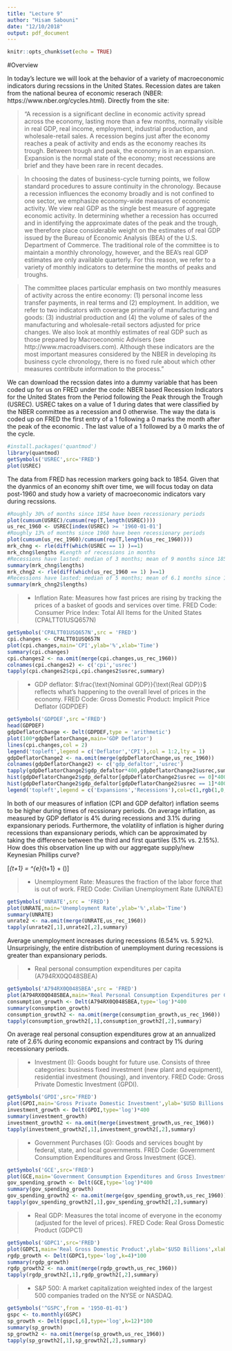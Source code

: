 ```yaml
---
title: "Lecture 9"
author: "Hisam Sabouni"
date: "12/10/2018"
output: pdf_document
---
```


```r
knitr::opts_chunk$set(echo = TRUE)
```




#Overview 

In today's lecture we will look at the behavior of a variety of macroeconomic indicators during recssions in the United States. Recession dates are taken from the national beurea of economic reserach (NBER: https://www.nber.org/cycles.html). Directly from the site:

> "A recession is a significant decline in economic activity spread across the economy, lasting more than a few months, normally visible in real GDP, real income, employment, industrial production, and wholesale-retail sales. A recession begins just after the economy reaches a peak of activity and ends as the economy reaches its trough. Between trough and peak, the economy is in an expansion. Expansion is the normal state of the economy; most recessions are brief and they have been rare in recent decades.

> In choosing the dates of business-cycle turning points, we follow standard procedures to assure continuity in the chronology. Because a recession influences the economy broadly and is not confined to one sector, we emphasize economy-wide measures of economic activity. We view real GDP as the single best measure of aggregate economic activity. In determining whether a recession has occurred and in identifying the approximate dates of the peak and the trough, we therefore place considerable weight on the estimates of real GDP issued by the Bureau of Economic Analysis (BEA) of the U.S. Department of Commerce. The traditional role of the committee is to maintain a monthly chronology, however, and the BEA's real GDP estimates are only available quarterly. For this reason, we refer to a variety of monthly indicators to determine the months of peaks and troughs.

> The committee places particular emphasis on two monthly measures of activity across the entire economy: (1) personal income less transfer payments, in real terms and (2) employment. In addition, we refer to two indicators with coverage primarily of manufacturing and goods: (3) industrial production and (4) the volume of sales of the manufacturing and wholesale-retail sectors adjusted for price changes. We also look at monthly estimates of real GDP such as those prepared by Macroeconomic Advisers (see http://www.macroadvisers.com). Although these indicators are the most important measures considered by the NBER in developing its business cycle chronology, there is no fixed rule about which other measures contribute information to the process."

We can download the recssion dates into a dummy variable that has been coded up for us on FRED under the code: NBER based Recession Indicators for the United States from the Period following the Peak through the Trough (USREC). USREC takes on a value of 1 during dates that were classified by the NBER committee as a recession and 0 otherwise. The way the data is coded up on FRED the first entry of a 1 following a 0 marks the month after the peak of the economic \emph{cycle}. The last value of a 1 followed by a 0 marks the \emph{trough} of the cycle. 

```r
#install.packages('quantmod')
library(quantmod)
getSymbols('USREC',src='FRED')
plot(USREC)
```

The data from FRED has recession markers going back to 1854. Given that the dyanmics of an economy shift over time, we will focus today on data post-1960 and study how a variety of macroeconomic indicators vary during recssions. 


```r
#Roughly 30% of months since 1854 have been recessionary periods
plot(cumsum(USREC)/cumsum(rep(T,length(USREC)))) 
us_rec_1960 <- USREC[index(USREC) >= '1960-01-01']
#Roughly 13% of months since 1960 have been recessionary periods
plot(cumsum(us_rec_1960)/cumsum(rep(T,length(us_rec_1960)))) 
mrk_chng <- rle(diff(which(USREC == 1) )==1)
mrk_chng$lengths #Length of recessions in months
#Recessions have lasted: median of 3 months; mean of 9 months since 1854
summary(mrk_chng$lengths) 
mrk_chng2 <- rle(diff(which(us_rec_1960 == 1) )==1)
#Recessions have lasted: median of 5 months; mean of 6.1 months since 1960
summary(mrk_chng2$lengths) 
```


> * Inflation Rate: Measures how fast prices are rising by tracking the prices of a \emph{fixed} basket of goods and services over time. FRED Code: Consumer Price Index: Total All Items for the United States (CPALTT01USQ657N)

```r
getSymbols('CPALTT01USQ657N',src = 'FRED')
cpi.changes <- CPALTT01USQ657N
plot(cpi.changes,main='CPI',ylab='%',xlab='Time')
summary(cpi.changes)
cpi.changes2 <- na.omit(merge(cpi.changes,us_rec_1960))
colnames(cpi.changes2) <- c('cpi','usrec')
tapply(cpi.changes2$cpi,cpi.changes2$usrec,summary)
```

> * GDP deflator: $\frac{\text{Nominal GDP}}{\text{Real GDP}}$ reflects what's happening to the overall level of prices in the economy. FRED Code:  Gross Domestic Product: Implicit Price Deflator (GDPDEF)

```r
getSymbols('GDPDEF',src ='FRED')
head(GDPDEF)
gdpDeflatorChange <- Delt(GDPDEF,type = 'arithmetic')
plot(100*gdpDeflatorChange,main='GDP Deflator')
lines(cpi.changes,col = 2)
legend('topleft',legend = c('Deflator','CPI'),col = 1:2,lty = 1)
gdpDeflatorChange2 <- na.omit(merge(gdpDeflatorChange,us_rec_1960))
colnames(gdpDeflatorChange2) <- c('gdp_defaltor','usrec')
tapply(gdpDeflatorChange2$gdp_defaltor*400,gdpDeflatorChange2$usrec,summary)
hist(gdpDeflatorChange2$gdp_defaltor[gdpDeflatorChange2$usrec == 0]*400,main='GDP Defaltor',xlab='%',xlim=c(-5,15))
hist(gdpDeflatorChange2$gdp_defaltor[gdpDeflatorChange2$usrec == 1]*400,add=T,col=rgb(1,0,0,0.75))
legend('topleft',legend = c('Expansions','Recessions'),col=c(1,rgb(1,0,0,0.75)),pch = 1)
```


In both of our measures of inflation (CPI and GDP defaltor) inflation seems to be higher during times of recssionary periods. On average inflation, as measured by GDP deflator is 4\% during recessions and 3.1\% during expansionary periods. Furthermore, the volatility of inflation is higher during recessions than expansionary periods, which can be approximated by taking the difference between the third and first quartiles (5.1\% vs. 2.15\%). How does this observation line up with our aggregate supply/new Keynesian Phillips curve?

\[\pi_{t+1} = \pi^{e}_{t+1} + \frac{\epsilon}{\omega}(\frac{Y-Y^{*}}{Y^{*}})\]


> * Unemployment Rate: Measures the fraction of the labor force that is out of work. FRED Code: Civilian Unemployment Rate (UNRATE)


```r
getSymbols('UNRATE',src = 'FRED')
plot(UNRATE,main='Unemployment Rate',ylab='%',xlab='Time')
summary(UNRATE)
unrate2 <- na.omit(merge(UNRATE,us_rec_1960))
tapply(unrate2[,1],unrate2[,2],summary)
```

Average unemployment increases during recessions (6.54\% vs. 5.92\%). Unsurprisingly, the entire distribution of unemployment during recessions is greater than expansionary periods.

> * Real personal consumption expenditures per capita (A794RX0Q048SBEA)

```r
getSymbols('A794RX0Q048SBEA',src = 'FRED')
plot(A794RX0Q048SBEA,main='Real Personal Consumption Expenditures per Capita',ylab='$USD',xlab='Time')
consumption_growth <- Delt(A794RX0Q048SBEA,type='log')*400
summary(consumption_growth)
consumption_growth2 <- na.omit(merge(consumption_growth,us_rec_1960))
tapply(consumption_growth2[,1],consumption_growth2[,2],summary)
```

On average real personal consuption expenditures grow at an annualized rate of 2.6\% during economic expansions and contract by 1\% during recessionary periods.

> * Investment (I): Goods bought for future use. Consists of three categories: business fixed investment (new plant and equipment), residential investment (housing), and inventory. FRED Code: Gross Private Domestic Investment (GPDI).


```r
getSymbols('GPDI',src='FRED')
plot(GPDI,main='Gross Private Domestic Investment',ylab='$USD Billions',xlab='Time')
investment_growth <- Delt(GPDI,type='log')*400
summary(investment_growth)
investment_growth2 <- na.omit(merge(investment_growth,us_rec_1960))
tapply(investment_growth2[,1],investment_growth2[,2],summary)
```


> * Government Purchases (G): Goods and services bought by federal, state, and local governments. FRED Code: Government Consumption Expenditures and Gross Investment (GCE).


```r
getSymbols('GCE',src='FRED')
plot(GCE,main='Government Consumption Expenditures and Gross Investment',ylab='$USD Billions',xlab='Time')
gov_spending_growth <- Delt(GCE,type='log')*400
summary(gov_spending_growth)
gov_spending_growth2 <- na.omit(merge(gov_spending_growth,us_rec_1960))
tapply(gov_spending_growth2[,1],gov_spending_growth2[,2],summary)
```



> * Real GDP: Measures the total income of everyone in the economy (adjusted for the level of prices). FRED Code: Real Gross Domestic Product (GDPC1)

```r
getSymbols('GDPC1',src='FRED')
plot(GDPC1,main='Real Gross Domestic Product',ylab='$USD Billions',xlab='Time')
rgdp_growth <- Delt(GDPC1,type='log',k=4)*100
summary(rgdp_growth)
rgdp_growth2 <- na.omit(merge(rgdp_growth,us_rec_1960))
tapply(rgdp_growth2[,1],rgdp_growth2[,2],summary)
```

> * S\&P 500: A market capitalization weighted index of the largest 500 companies traded on the NYSE or NASDAQ.

```r
getSymbols('^GSPC',from = '1950-01-01')
gspc <- to.monthly(GSPC)
sp_growth <- Delt(gspc[,6],type='log',k=12)*100
summary(sp_growth)
sp_growth2 <- na.omit(merge(sp_growth,us_rec_1960))
tapply(sp_growth2[,1],sp_growth2[,2],summary)
```



